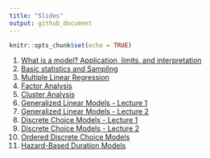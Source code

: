 ```yaml
---
title: "Slides"
output: github_document
---
```


```r
knitr::opts_chunk$set(echo = TRUE)
```


1. [What is a model? Application, limits, and interpretation](https://github.com/U-Shift/Transport-Demand-Modelling/releases/download/2020.1/class_1.pdf)
2. [Basic statistics and Sampling](https://github.com/U-Shift/Transport-Demand-Modelling/releases/download/2020.1/class_2.pdf)
3. [Multiple Linear Regression](https://github.com/U-Shift/Transport-Demand-Modelling/releases/download/2020.1/class_3.pdf)
4. [Factor Analysis](https://github.com/U-Shift/Transport-Demand-Modelling/releases/download/2020.1/class_4.pdf)
5. [Cluster Analysis](https://github.com/U-Shift/Transport-Demand-Modelling/releases/download/2020.1/class_5.pdf)
6. [Generalized Linear Models - Lecture 1](https://github.com/U-Shift/Transport-Demand-Modelling/releases/download/2020.1/class_6.pdf)
7. [Generalized Linear Models - Lecture 2](https://github.com/U-Shift/Transport-Demand-Modelling/releases/download/2020.1/class_7.pdf)
8. [Discrete Choice Models - Lecture 1](https://github.com/U-Shift/Transport-Demand-Modelling/releases/download/2020.1/class_8.pdf)
9. [Discrete Choice Models - Lecture 2](https://github.com/U-Shift/Transport-Demand-Modelling/releases/download/2020.1/class_9.pdf)
10. [Ordered Discrete Choice Models](https://github.com/U-Shift/Transport-Demand-Modelling/releases/download/2020.1/class_10.pdf)
11. [Hazard-Based Duration Models](https://github.com/U-Shift/Transport-Demand-Modelling/releases/download/2020.1/class_11.pdf)
